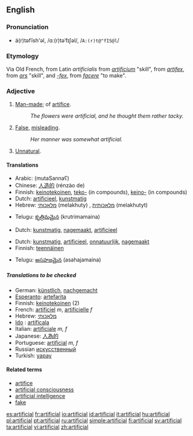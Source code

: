 ==English==

===Pronunciation===
*ä(r)təfĭsh'əl, /ɑː(r)təˈfɪʃəl/, /<tt>A:(r)t@"fIS@l</tt>/

===Etymology===
Via Old French, from Latin ''artificialis'' from ''[[artificium]]'' "skill", from ''[[artifex]]'', from ''[[ars]]'' "skill", and ''[[-fex]]'', from ''[[facere]]'' "to make".

===Adjective===
{{en-adj}}

# [[Man-made]]; of [[artifice]].
#:''The flowers were artificial, and he thought them rather tacky.''
# [[False]], [[misleading]].
#:''Her manner was somewhat artificial.''
# [[Unnatural]].

====Translations====
{{trans-top|Man-made}}
*Arabic: {{ARchar|[[مُتَصَنَّع]]}} (mutaSannaʕ)
*Chinese: [[人造的]] (rénzào de)
*Finnish: [[keinotekoinen]], [[teko-]] (in compounds), [[keino-]] (in compounds)
*Dutch: [[artificieel]], [[kunstmatig]]
*Hebrew: [[מלאכותי]] (melakhuty) {{m}}, [[מלאכותית]] (melakhutyt) {{f}}
{{trans-mid}}
*Telugu: [[కృత్రిమమైన]] (krutrimamaina)
{{trans-bottom}}

{{trans-top|false, misleading}}
*Dutch: [[kunstmatig]], [[nagemaakt]], [[artificieel]]
{{trans-mid}}
{{trans-bottom}}

{{trans-top|unnatural}}
*Dutch: [[kunstmatig]], [[artificieel]], [[onnatuurlijk]], [[nagemaakt]]
*Finnish: [[teennäinen]]
{{trans-mid}}
*Telugu: [[అసహజమైన]] (asahajamaina)
{{trans-bottom}}

=====Translations to be checked=====
*German: [[künstlich]], [[nachgemacht]]
*[[Esperanto]]: [[artefarita]]
*Finnish: [[keinotekoinen]] (2)
*French: [[artificiel]] ''m'', [[artificielle]] ''f''
*Hebrew: [[מלאכותי]]
* [[Ido]] : [[artificala]]
*Italian: [[artificiale]] ''m, f''
*Japanese: [[人為的]]
*Portuguese: [[artificial]] ''m, f''
*Russian [[искусственный]]
*Turkish: [[yapay]]

====Related terms====
*[[artifice]]
*[[artificial consciousness]]
*[[artificial intelligence]]
*[[fake]]

[[es:artificial]]
[[fr:artificial]]
[[io:artificial]]
[[id:artificial]]
[[it:artificial]]
[[hu:artificial]]
[[pl:artificial]]
[[pt:artificial]]
[[ru:artificial]]
[[simple:artificial]]
[[fi:artificial]]
[[sv:artificial]]
[[ta:artificial]]
[[vi:artificial]]
[[zh:artificial]]